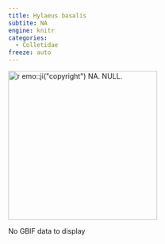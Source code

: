 ```yaml
---
title: Hylaeus basalis
subtite: NA
engine: knitr
categories:
  - Colletidae
freeze: auto
---
```

[![`r emo::ji("copyright")` NA. NULL.](/files/no_bee.png){height=300}](NA)

No GBIF data to display
